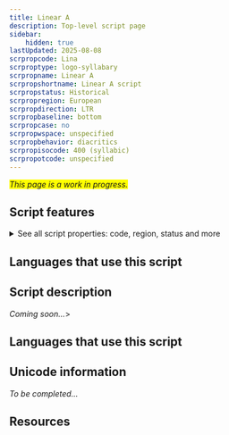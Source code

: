 ```yaml
---
title: Linear A
description: Top-level script page
sidebar:
    hidden: true
lastUpdated: 2025-08-08
scrpropcode: Lina
scrproptype: logo-syllabary
scrpropname: Linear A
scrpropshortname: Linear A script
scrpropstatus: Historical
scrpropregion: European
scrpropdirection: LTR
scrpropbaseline: bottom
scrpropcase: no
scrpropwspace: unspecified
scrpropbehavior: diacritics
scrpropisocode: 400 (syllabic)
scrpropotcode: unspecified
---
```


<span style='background-color:yellow'>_This page is a work in progress._</span>


## Script features

<details>
<summary> See all script properties: code, region, status and more</summary>
<ScriptInfo />
</details>

## Languages that use this script

<WsList script='Lina' wsMax='5' />

## Script description

_Coming soon..._>

## Languages that use this script

<WsList script='Lina' wsMax='5' />

## Unicode information

_To be completed..._

## Resources

<ScriptResources detailSummary='seemore' />

